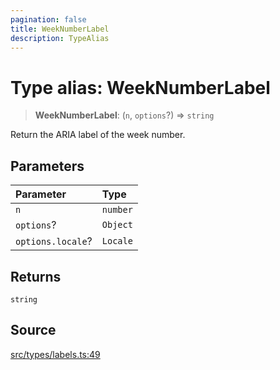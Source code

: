 ```yaml
---
pagination: false
title: WeekNumberLabel
description: TypeAlias
---
```


# Type alias: WeekNumberLabel

> **WeekNumberLabel**: (`n`, `options`?) => `string`

Return the ARIA label of the week number.

## Parameters

| Parameter | Type |
| :------ | :------ |
| `n` | `number` |
| `options`? | `Object` |
| `options.locale`? | `Locale` |

## Returns

`string`

## Source

[src/types/labels.ts:49](https://github.com/gpbl/react-day-picker/blob/575f9be39/src/types/labels.ts#L49)
